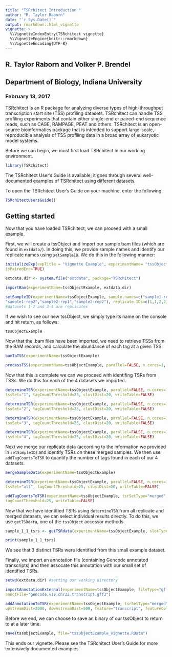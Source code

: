 ```yaml
---
title: "TSRchitect Introduction "
author: "R. Taylor Raborn"
date: "`r Sys.Date()`"
output: rmarkdown::html_vignette
vignette: >
  %\VignetteIndexEntry{TSRchitect vignette}
  %\VignetteEngine{knitr::rmarkdown}
  %\VignetteEncoding{UTF-8}
---
```


## R. Taylor Raborn and Volker P. Brendel
## Department of Biology, Indiana University

### February 13, 2017

TSRchitect is an R package for analyzing diverse types of high-throughput transcription start site (TSS) profiling datasets.
TSRchitect can handle TSS profiling experiments that contain either single-end or paired-end sequence reads, such as CAGE, RAMPAGE, PEAT and others. TSRchitect is an open-source bioinformatics package that is intended to support large-scale, reproducible analysis of TSS profiling data in a broad array of eukaryotic model systems.

Before we can begin, we must first load TSRchitect in our working environment.

```r
library(TSRchitect)
```

The TSRchitect User's Guide is available; it goes through several well-documented examples of TSRchitect using different datasets.

To open the TSRchitect User's Guide on your machine, enter the following:

```r
TSRchitectUsersGuide()
```

## Getting started

Now that you have loaded TSRchitect, we can proceed with a small example.

First, we will create a tssObject and import our sample bam files (which are found in `extdata/`).
In doing this, we provide sample names and identify our replicate names using `setSampleID`.
We do this in the following manner:

```r
initializeExp(expTitle = "Vignette Example", experimentName= "tssObjectExample", 
isPairedEnd=TRUE)

extdata.dir <- system.file("extdata", package="TSRchitect") 

importBam(experimentName=tssObjectExample, extdata.dir)

setSampleID(experimentName=tssObjectExample, sample.names=c("sample1-rep1",
"sample1-rep2","sample2-rep1","sample2-rep2"), replicate.IDs=c(1,1,2,2))
#datasets 1-2 and 3-4 are replicates
```

If we wish to see our new tssObject, we simply type its name on the console and hit return, as follows:

```r
tssObjectExample
```

Now that the .bam files have been imported, we need to retrieve TSSs from the BAM records, and calculate the abundance of each tag at a given TSS.

```r
bamToTSS(experimentName=tssObjectExample)

processTSS(experimentName=tssObjectExample, parallel=FALSE, n.cores=1, tssSet="all", writeTable=FALSE)
```

Now that this is complete  we can we proceed with identifing TSRs from TSSs.
We do this for each of the 4 datasets we imported.

```r
determineTSR(experimentName=tssObjectExample, parallel=FALSE, n.cores=1, tsrSetType="replicates", 
tssSet="1", tagCountThreshold=25, clustDist=20, writeTable=FALSE)

determineTSR(experimentName=tssObjectExample, parallel=FALSE, n.cores=1, tsrSetType="replicates", 
tssSet="2", tagCountThreshold=25, clustDist=20, writeTable=FALSE)

determineTSR(experimentName=tssObjectExample, parallel=FALSE, n.cores=1, tsrSetType="replicates", 
tssSet="3", tagCountThreshold=25, clustDist=20, writeTable=FALSE)

determineTSR(experimentName=tssObjectExample, parallel=FALSE, n.cores=1, tsrSetType="replicates", 
tssSet="4", tagCountThreshold=25, clustDist=20, writeTable=FALSE)
```

Next we merge our replicate data (according to the information we provided in `setSampleID`) and identify TSRs on these merged samples. We then use `addTagCountsToTSR` to quantify the number of tags found in each of our 4 datasets.

```r
mergeSampleData(experimentName=tssObjectExample)

determineTSR(experimentName=tssObjectExample, parallel=FALSE, n.cores=1, tsrSetType="merged", 
tssSet="all", tagCountThreshold=25, clustDist=20, writeTable=FALSE)

addTagCountsToTSR(experimentName=tssObjectExample, tsrSetType="merged", tsrSet=1, 
tagCountThreshold=25, writeTable=FALSE)
```

Now that we have identified TSRs using `determineTSR` from all replicate and merged datasets, we can select individual results directly.
To do this, we use `getTSRdata`, one of the `tssObject` accessor methods.

```r
sample_1_1_tsrs <- getTSRdata(experimentName=tssObjectExample, slotType="replicates", slot=1)

print(sample_1_1_tsrs)
```

We see that 3 distinct TSRs were identified from this small example dataset.

Finally, we import an annotation file (containing Gencode annotated transcripts) and then assocate this annotation with our small set of identified TSRs.

```r
setwd(extdata.dir) #setting our working directory

importAnnotationExternal(experimentName=tssObjectExample, fileType="gff3",
annotFile="gencode.v19.chr22.transcript.gff3")

addAnnotationToTSR(experimentName=tssObjectExample, tsrSetType="merged", tsrSet=1,
upstreamDist=2000, downstreamDist=500, feature="transcript", featureColumnID="ID", writeTable=FALSE)
```

Before we end, we can choose to save an binary of our tssObject to return to at a later time.

```r
save(tssObjectExample, file="tssObjectExample_vignette.RData")
```

This ends our vignette. Please see the TSRchitect User's Guide for more extensively documented examples.